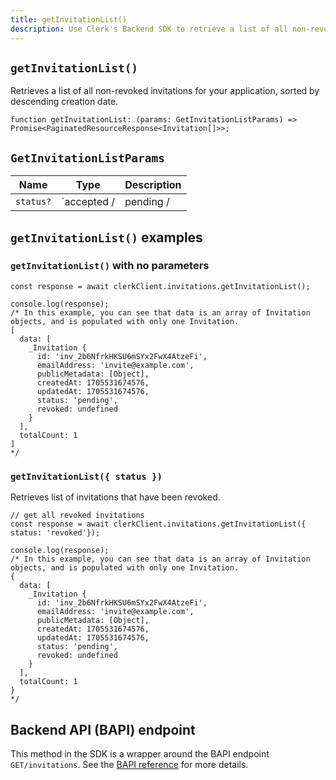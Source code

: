```yaml
---
title: getInvitationList()
description: Use Clerk's Backend SDK to retrieve a list of all non-revoked invitations for your application.
---
```


## `getInvitationList()`

Retrieves a list of all non-revoked invitations for your application, sorted by descending creation date.

```tsx
function getInvitationList: (params: GetInvitationListParams) => Promise<PaginatedResourceResponse<Invitation[]>>;
```

## `GetInvitationListParams`

| Name | Type | Description |
| --- | --- | --- |
| `status?` | `accepted /| pending /| revoked` | Filter by invitation status. |

## `getInvitationList()` examples

### `getInvitationList()` with no parameters

```tsx
const response = await clerkClient.invitations.getInvitationList();

console.log(response);
/* In this example, you can see that data is an array of Invitation objects, and is populated with only one Invitation.
[
  data: [
    _Invitation {
      id: 'inv_2b6NfrkHKSU6mSYx2FwX4AtzeFi',
      emailAddress: 'invite@example.com',
      publicMetadata: [Object],
      createdAt: 1705531674576,
      updatedAt: 1705531674576,
      status: 'pending',
      revoked: undefined
    }
  ],
  totalCount: 1
]
*/
```

### `getInvitationList({ status })`

Retrieves list of invitations that have been revoked.

```tsx
// get all revoked invitations
const response = await clerkClient.invitations.getInvitationList({ status: 'revoked'});

console.log(response);
/* In this example, you can see that data is an array of Invitation objects, and is populated with only one Invitation.
{
  data: [
    _Invitation {
      id: 'inv_2b6NfrkHKSU6mSYx2FwX4AtzeFi',
      emailAddress: 'invite@example.com',
      publicMetadata: [Object],
      createdAt: 1705531674576,
      updatedAt: 1705531674576,
      status: 'pending',
      revoked: undefined
    }
  ],
  totalCount: 1
}
*/
```

## Backend API (BAPI) endpoint

This method in the SDK is a wrapper around the BAPI endpoint `GET/invitations`. See the [BAPI reference](https://clerk.com/docs/reference/backend-api/tag/Invitations#operation/ListInvitations) for more details.
